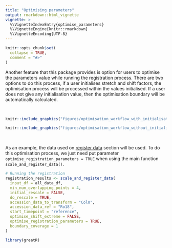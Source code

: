 ```yaml
---
title: "Optimising parameters"
output: rmarkdown::html_vignette
vignette: >
  %\VignetteIndexEntry{optimise_parameters}
  %\VignetteEngine{knitr::rmarkdown}
  %\VignetteEncoding{UTF-8}
---
```


```r
knitr::opts_chunk$set(
  collapse = TRUE,
  comment = "#>"
)
```

Another feature that this package provides is option for users to optimise the parameters value while running the registration process. There are two options to do this process, if a user initialises stretch and shift factors, the optimisation process will be processed within the values initialised. If a user does not give any initialisation value, then the optimisation boundary will be automatically calculated. 

<br>

```r
knitr::include_graphics("figures/optimisation_workflow_with_initialisation.png")
```

```r
knitr::include_graphics("figures/optimisation_workflow_without_initialisation.png")
```

<br>

As an example, the data used on [register data](https://ruthkr.github.io/greatR/articles/register-data.html) section will be used. To do this optimisation process, we just need put parameter `optimise_registration_parameters = TRUE` when using the main function `scale_and_register_data()`. 

```r
# Running the registration
registration_results <- scale_and_register_data(
  input_df = all_data_df,
  min_num_overlapping_points = 4,
  initial_rescale = FALSE,
  do_rescale = TRUE,
  accession_data_to_transform = "Col0",
  accession_data_ref = "Ro18",
  start_timepoint = "reference", 
  optimise_shift_extreme = FALSE,
  optimise_registration_parameters = TRUE,
  boundary_coverage = 1
)
```






```r
library(greatR)
```
